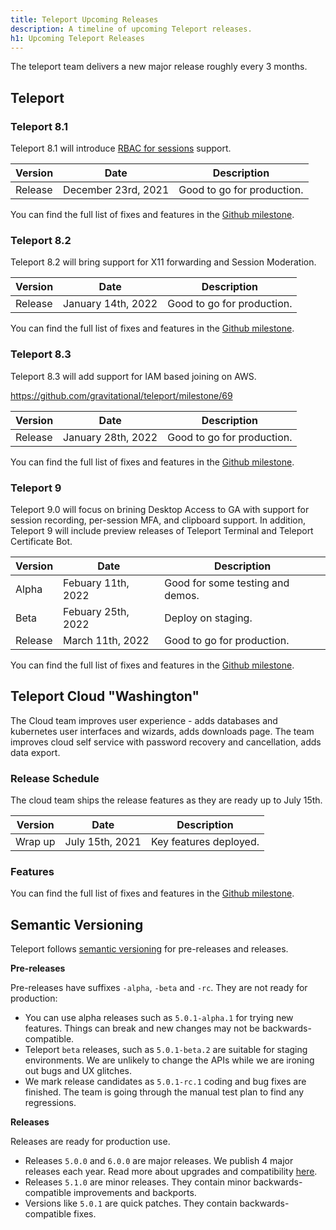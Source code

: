 ```yaml
---
title: Teleport Upcoming Releases
description: A timeline of upcoming Teleport releases.
h1: Upcoming Teleport Releases
---
```


The teleport team delivers a new major release roughly every 3 months.

## Teleport

### Teleport 8.1

Teleport 8.1 will introduce [RBAC for sessions](https://goteleport.com/docs/access-controls/reference/?scope=enterprise#rbac-for-sessions) support.

| Version     | Date                | Description                      |
| ----------- | ------------------- | -------------------------------- |
| Release     | December 23rd, 2021 | Good to go for production.       |

You can find the full list of fixes and features in the [Github milestone](https://github.com/gravitational/teleport/milestone/63).

### Teleport 8.2

Teleport 8.2 will bring support for X11 forwarding and Session Moderation.

| Version     | Date               | Description                      |
| ----------- | ------------------ | -------------------------------- |
| Release     | January 14th, 2022 | Good to go for production.       |

You can find the full list of fixes and features in the [Github milestone](https://github.com/gravitational/teleport/milestone/66).

### Teleport 8.3

Teleport 8.3 will add support for IAM based joining on AWS.

https://github.com/gravitational/teleport/milestone/69

| Version     | Date               | Description                      |
| ----------- | ------------------ | -------------------------------- |
| Release     | January 28th, 2022 | Good to go for production.       |

You can find the full list of fixes and features in the [Github milestone](https://github.com/gravitational/teleport/milestone/69).

### Teleport 9

Teleport 9.0 will focus on brining Desktop Access to GA with support for session recording, per-session MFA, and clipboard support. In addition, Teleport 9 will include preview releases of Teleport Terminal and Teleport Certificate Bot.

| Version     | Date               | Description                      |
| ----------- | ------------------ | -------------------------------- |
| Alpha       | Febuary 11th, 2022 | Good for some testing and demos. |
| Beta        | Febuary 25th, 2022 | Deploy on staging.               |
| Release     | March 11th, 2022   | Good to go for production.       |

You can find the full list of fixes and features in the [Github milestone](https://github.com/gravitational/teleport/milestone/64).

## Teleport Cloud "Washington"

The Cloud team improves user experience - adds databases and kubernetes user interfaces
and wizards, adds downloads page.
The team improves cloud self service with password recovery and cancellation, adds data export.

### Release Schedule

The cloud team ships the release features as they are ready up to July 15th.

| Version | Date | Description |
| - | - | - |
| Wrap up | July 15th, 2021 | Key features deployed. |

### Features

You can find the full list of fixes and features in the
[Github milestone](https://github.com/gravitational/teleport/milestone/54).

## Semantic Versioning

Teleport follows [semantic versioning](https://semver.org/) for pre-releases and releases.

**Pre-releases**

Pre-releases have suffixes `-alpha`, `-beta` and `-rc`.
They are not ready for production:

- You can use alpha releases such as `5.0.1-alpha.1` for trying new features.
  Things can break and new changes may not be backwards-compatible.
- Teleport `beta` releases, such as `5.0.1-beta.2` are suitable for staging environments.
  We are unlikely to change the APIs while we are ironing out bugs and UX glitches.
- We mark release candidates as `5.0.1-rc.1` coding and bug fixes are finished.
  The team is going through the manual test plan to find any regressions.

**Releases**

Releases are ready for production use.

- Releases `5.0.0` and `6.0.0` are major releases. We publish 4 major releases each year.
  Read more about upgrades and compatibility [here](../setup/operations/upgrading.mdx).
- Releases `5.1.0` are minor releases. They contain minor backwards-compatible improvements and backports.
- Versions like `5.0.1` are quick patches. They contain backwards-compatible fixes.
